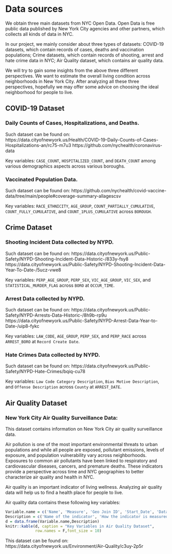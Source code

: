 # Data sources

We obtain three main datasets from NYC Open Data. Open Data is free public data published by New York City agencies and other partners, which collects all kinds of data in NYC.

In our project, we mainly consider about three types of datasets: COVID-19 datasets, which contain records of cases, deaths and vaccination populations; Crime datasets, which contain records of shooting, arrest and hate crime data in NYC; Air Quality dataset, which contains air quality data.

We will try to gain some insights from the above three different perspectives. We want to estimate the overall living condition across neighborhoods in New York City. After analyzing all these three perspectives, hopefully we may offer some advice on choosing the ideal neighborhood for people to live.

## COVID-19 Dataset

### Daily Counts of Cases, Hospitalizations, and Deaths.
Such dataset can be found on: https://data.cityofnewyork.us/Health/COVID-19-Daily-Counts-of-Cases-Hospitalizations-an/rc75-m7u3
https://github.com/nychealth/coronavirus-data

Key variables: `CASE_COUNT`, `HOSPITALIZED_COUNT`, and `DEATH_COUNT` among various demographics aspects across various boroughs.

### Vaccinated Population Data.
Such dataset can be found on: https://github.com/nychealth/covid-vaccine-data/tree/main/people#coverage-summary-allagescsv

Key variables: `RACE_ETHNICITY`, `AGE_GROUP`, `COUNT_PARTIALLY_CUMULATIVE`, `COUNT_FULLY_CUMULATIVE`, and `COUNT_1PLUS_CUMULATIVE` across `BOROUGH`.

## Crime Dataset

### Shooting Incident Data collected by NYPD.
Such dataset can be found on: https://data.cityofnewyork.us/Public-Safety/NYPD-Shooting-Incident-Data-Historic-/833y-fsy8
https://data.cityofnewyork.us/Public-Safety/NYPD-Shooting-Incident-Data-Year-To-Date-/5ucz-vwe8

Key variables: `PERP_AGE_GROUP`, `PERP_SEX`, `VIC_AGE_GROUP`, `VIC_SEX`, and `STATISTICAL_MURDER_FLAG` across `BORO` at `OCCUR_TIME`.

### Arrest Data collected by NYPD.
Such dataset can be found on: https://data.cityofnewyork.us/Public-Safety/NYPD-Arrests-Data-Historic-/8h9b-rp9u
https://data.cityofnewyork.us/Public-Safety/NYPD-Arrest-Data-Year-to-Date-/uip8-fykc

Key variables: `LAW_CODE`, `AGE_GROUP`, `PERP_SEX`, and `PERP_RACE` across `ARREST_BORO` at `Record Create Date`.

### Hate Crimes Data collected by NYPD.
Such dataset can be found on: https://data.cityofnewyork.us/Public-Safety/NYPD-Hate-Crimes/bqiq-cu78

Key variables: `Law Code Category Description`, `Bias Motive Description`, and `Offense Description` across `County` at `ARREST_DATE`.

## Air Quality Dataset

### New York City Air Quality Surveillance Data:

This dataset contains information on New York City air quality surveillance data.

Air pollution is one of the most important environmental threats to urban populations and while all people are exposed, pollutant emissions, levels of exposure, and population vulnerability vary across neighborhoods. Exposures to common air pollutants have been linked to respiratory and cardiovascular diseases, cancers, and premature deaths. These indicators provide a perspective across time and NYC geographies to better characterize air quality and health in NYC.

Air quality is an important indicator of living wellness. Analyzing air quality data will help us to find a health place for people to live.

Air quality data contains these following key variables: 

```r
Variable.name = c('Name', 'Measure', 'Geo Join ID', 'Start_Date', 'Data Value')
Description = c('Name of the indicator', 'How the indicator is measured','Identifier of the neighborhood geographic area','Date value for the start of the time_period', 'The actual data value for this indicator')
d = data.frame(Variable.name,Description)
knitr::kable(d, caption = "Key Variables in Air Quality Dataset",
             row.names = F,font_size = 10)
```
This dataset can be found on: https://data.cityofnewyork.us/Environment/Air-Quality/c3uy-2p5r
